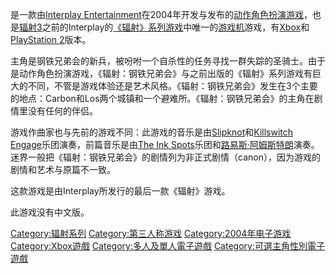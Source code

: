 {{unreferenced|time=2010-06-09T03:36:22+00:00}}
{{noteTA
| G1= Games
| 1 = zh-cn:辐射; zh-tw:異塵餘生;
}}
{{distinguish|辐射战略版：钢铁兄弟会}}
{{Infobox VG
| title       = 辐射：钢铁兄弟会
| english     = Fallout: Brotherhood of Steel
| image       = File:Fallout-_Brotherhood_of_Steel_Box.jpg
| caption     = 北美Xbox封面
| developer   = [[Interplay_Entertainment|Interplay Entertainment]]
| publisher   = [[Interplay_Entertainment|Interplay Entertainment]]
| distributor = 
| designer    = 
| series      = [[異塵餘生系列|異塵餘生系列]]
| engine      = 
| released    = {{vgrelease|NA|2004年1月14日|EU|2004年4月2日|JP|2005年4月28日}}
| genre       = [[动作角色扮演游戏|动作角色扮演游戏]]
| modes       = [[单人游戏|单人游戏]]<br />[[多人游戏|多人游戏]]
| platforms   = [[PlayStation_2|PlayStation 2]]，[[Xbox|Xbox]]
}}
{{Vgname|1=異塵餘生：鋼鐵兄弟會|en=Fallout: Brotherhood of Steel|cn=輻射：鋼鐵兄弟會|tw=異塵餘生：鋼鐵兄弟會|hk=tw}}是一款由[[Interplay_Entertainment|Interplay Entertainment]]在2004年开发与发布的[[动作角色扮演游戏|动作角色扮演游戏]]，也是[[辐射3|辐射3]]之前的Interplay的[[辐射系列|《辐射》系列游戏]]中唯一的[[游戏机|游戏机]]游戏，有[[Xbox|Xbox]]和[[PlayStation_2|PlayStation 2]]版本。

主角是钢铁兄弟会的新兵，被吩咐一个自杀性的任务寻找一群失踪的圣骑士。由于是动作角色扮演游戏，《辐射：钢铁兄弟会》与之前出版的《辐射》系列游戏有巨大的不同，不管是游戏体验还是艺术风格。《辐射：钢铁兄弟会》发生在3个主要的地点：Carbon和Los两个城镇和一个避难所。《辐射：钢铁兄弟会》的主角在剧情里没有任何的伴侣。

游戏作曲家也与先前的游戏不同：此游戏的音乐是由[[Slipknot|Slipknot]]和[[Killswitch_Engage|Killswitch Engage]]乐团演奏，前篇音乐是由[[The_Ink_Spots|The Ink Spots]]乐团和[[路易斯·阿姆斯特朗|路易斯·阿姆斯特朗]]演奏。迷界一般把《辐射：钢铁兄弟会》的剧情列为非正式剧情（canon），因为游戏的剧情和艺术与原篇不一致。

这款游戏是由Interplay所发行的最后一款《辐射》游戏。

此游戏没有中文版。

{{辐射系列}}

{{DEFAULTSORT:Fallout, Brotherhood of Steel}}
[[Category:辐射系列|Category:辐射系列]]
[[Category:第三人称游戏|Category:第三人称游戏]]
[[Category:2004年电子游戏|Category:2004年电子游戏]]
[[Category:Xbox遊戲|Category:Xbox遊戲]]
[[Category:多人及單人電子遊戲|Category:多人及單人電子遊戲]]
[[Category:可選主角性別電子遊戲|Category:可選主角性別電子遊戲]]